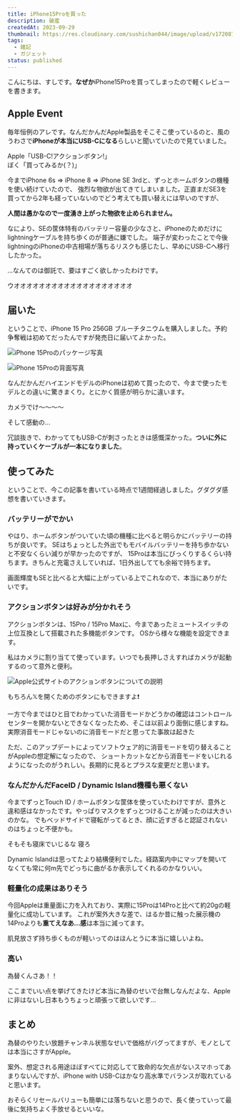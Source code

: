 ```yaml
---
title: iPhone15Proを買った
description: 破産
createdAt: 2023-09-29
thumbnail: https://res.cloudinary.com/sushichan044/image/upload/v1720872107/iphone-15pro/E73A0C56-5CE1-402D-91AE-6D91A3178CC2_1_105_c_jswxf9.jpg
tags:
  - 雑記
  - ガジェット
status: published
---
```



こんにちは、すしです。**なぜか**iPhone15Proを買ってしまったので軽くレビューを書きます。

## Apple Event

毎年恒例のアレです。なんだかんだApple製品をそこそこ使っているのと、風のうわさで**iPhoneが本当にUSB-Cになる**らしいと聞いていたので見ていました。

<TextCard caption="終わりの始まり">
  Apple「USB-C!アクションボタン!」
  <br />
  ぼく「買ってみるか(？)」
</TextCard>

<TweetCard id="https://twitter.com/sushi_chan_sub/status/1701657488582664373" />

今までiPhone 6s => iPhone 8 => iPhone SE 3rdと、ずっとホームボタンの機種を使い続けていたので、
強烈な物欲が出てきてしまいました。正直まだSE3を買ってから2年も経っていないのでどう考えても買い替えには早いのですが、

<TextCard>**人間は愚かなので一度湧き上がった物欲を止められません。**</TextCard>

なにより、SEの筐体特有のバッテリー容量の少なさと、iPhoneのためだけにlightningケーブルを持ち歩くのが普通に嫌でした。
端子が変わったことで今後lightningのiPhoneの中古相場が落ちるリスクも感じたし、早めにUSB-Cへ移行したかった。

<TweetCard id="https://twitter.com/sushi_chan_sub/status/1701662917840835018" />

<TweetCard id="https://twitter.com/sushi_chan_sub/status/1701738237864394807" />

<span className="text-3xl">
  ...なんてのは御託で、要はすごく欲しかったわけです。
</span>

<TextCard>ウオオオオオオオオオオオオオオオオオオオ</TextCard>

<TweetCard id="https://twitter.com/sushi_chan_sub/status/1702657573772841028" caption="第三部 完" />

## 届いた

ということで、iPhone 15 Pro 256GB ブルーチタニウムを購入しました。予約争奪戦は初めてだったんですが発売日に届いてよかった。

![iPhone 15Proのパッケージ写真](https://res.cloudinary.com/sushichan044/image/upload/v1720872107/iphone-15pro/E73A0C56-5CE1-402D-91AE-6D91A3178CC2_1_105_c_jswxf9.jpg "Appleのパッケージは本当にきれい")

![iPhone 15Proの背面写真](https://res.cloudinary.com/sushichan044/image/upload/v1720872222/iphone-15pro/FB5B4AAF-A9A9-400E-87AA-75F53FB0221B_1_105_c_pwqvwj.jpg "ウワー！質感がすげえ")

なんだかんだハイエンドモデルのiPhoneは初めて買ったので、今まで使ったモデルとの違いに驚きまくり。とにかく質感が明らかに違います。

<span className="text-3xl">カメラでけ〜〜〜〜</span>

そして感動の...

<TweetCard id="https://twitter.com/sushi_chan_sub/status/1705025588095000804" />

冗談抜きで、わかっててもUSB-Cが刺さったときは感慨深かった。**ついに外に持っていくケーブルが一本になりました**。

## 使ってみた

ということで、今この記事を書いている時点で1週間経過しました。グダグダ感想を書いていきます。

### バッテリーがでかい

やはり、ホームボタンがついていた頃の機種に比べると明らかにバッテリーの持ちが良いです。
SEはちょっとした外出でもモバイルバッテリーを持ち歩かないと不安なくらい減りが早かったのですが、
15Proは本当にびっくりするくらい持ちます。きちんと充電さえしていれば、1日外出してても余裕で持ちます。

画面輝度もSEと比べると大幅に上がっている上でこれなので、本当にありがたいです。

### アクションボタンは好みが分かれそう

アクションボタンは、15Pro / 15Pro Maxに、今まであったミュートスイッチの上位互換として搭載された多機能ボタンです。
OSから様々な機能を設定できます。

私はカメラに割り当てて使っています。いつでも長押しさえすればカメラが起動するのって意外と便利。

![Apple公式サイトのアクションボタンについての説明](https://res.cloudinary.com/sushichan044/image/upload/v1695928623/iphone-15pro/%E3%82%B9%E3%82%AF%E3%83%AA%E3%83%BC%E3%83%B3%E3%82%B7%E3%83%A7%E3%83%83%E3%83%88_2023-09-29_4.16.44_p4qzn6.png "画像は公式サイトより引用")

<UrlCard url="https://www.apple.com/jp/iphone-15-pro/" />

<TextCard caption="任意のショートカットを実行できるため">
  もちろん𝕏を開くためのボタンにもできますよ❗
</TextCard>

一方で今まではひと目でわかっていた消音モードかどうかの確認はコントロールセンターを開かないとできなくなったため、そこは以前より面倒に感じますね。
実際消音モードじゃないのに消音モードだと思ってた事故は起きた

ただ、このアップデートによってソフトウェア的に消音モードを切り替えることがAppleの想定解になったので、
ショートカットなどから消音モードをいじれるようになったのがうれしい。長期的に見るとプラスな変更だと思います。

### なんだかんだFaceID / Dynamic Island機種も悪くない

今までずっとTouch ID / ホームボタンな筐体を使っていたわけですが、意外と違和感はなかったです。やっぱりマスクをずっとつけることが減ったのは大きいのかな。
でもベッドサイドで寝転がってるとき、顔に近すぎると認証されないのはちょっと不便かも。

<span className="text-3xl">そもそも寝床でいじるな 寝ろ</span>

Dynamic Islandは思ってたより結構便利でした。経路案内中にマップを開いてなくても常に何m先でどっちに曲がるか表示してくれるのかなりいい。

<TweetCard id="https://twitter.com/sushi_chan_sub/status/1705166030077911236" caption="経路案内中にツイートするな" />

### 軽量化の成果はありそう

今回Appleは重量面に力を入れており、実際に15Proは14Proと比べて約20gの軽量化に成功しています。
これが案外大きな差で、はるか昔に触った展示機の14Proよりも**重てえなあ...感**は本当に減ってます。

肌見放さず持ち歩くものが軽いってのはほんとうに本当に嬉しいよね。

### 高い

<span className="text-3xl">為替くんさあ！！</span>

ここまでいい点を挙げてきたけど本当に為替のせいで台無しなんだよな、Appleに非はないし日本もうちょっと頑張って欲しいです...

## まとめ

為替のやりたい放題チャンネル状態なせいで価格がバグってますが、モノとしては本当にさすがApple。

案外、想定される用途ほぼすべてに対応してて致命的な欠点がないスマホってあまりないんですが、iPhone with USB-Cはかなり高水準でバランスが取れていると思います。

おそらくリセールバリューも簡単には落ちないと思うので、長く使っていって最後に気持ちよく手放せるといいな。
